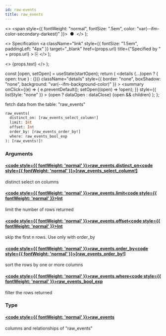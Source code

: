 ```yaml
---
id: raw-events
title: raw_events
---
```


<head>
  <meta content="noindex" name="robots" />
  <meta charset="utf-8" />
</head>

  <>
    <span style={{ fontWeight: "normal", fontSize: ".5em", color: "var(--ifm-color-secondary-darkest)" }}>
      &nbsp;●&nbsp;
    </span>
  </>
);

  <>
    Specification
    <a
      className="link"
      style={{ fontSize: "1.5em", paddingLeft: "4px" }}
      target="_blank"
      href={props.url}
      title={"Specified by " + props.url}
    >
      ⎘
    </a>
  </>
);

  <>
    <span className={props.class}>{props.text}</span>
  </>
);


  const [open, setOpen] = useState(startOpen);
  return (
    <details
      {...(open ? { open: true } : {})}
      className="details"
      style={{ border: "none", boxShadow: "none", background: "var(--ifm-background-color)" }}
    >
      <summary
        onClick={(e) => {
          e.preventDefault();
          setOpen((open) => !open);
        }}
        style={{ listStyle: "none" }}
      >
        {open ? dataOpen : dataClose}
      </summary>
      {open && children}
    </details>
  );
};

fetch data from the table: "raw_events"

```graphql
raw_events(
  distinct_on: [raw_events_select_column!]
  limit: Int
  offset: Int
  order_by: [raw_events_order_by!]
  where: raw_events_bool_exp
): [raw_events!]!
```

### Arguments

#### [<code style={{ fontWeight: 'normal' }}>raw_events.<b>distinct_on</b></code>](#)<Bullet />[<code style={{ fontWeight: 'normal' }}><b>[raw_events_select_column!]</b></code>](/docs/api/airdrops/graphql/envio/enums/raw-events-select-column.mdx) <Badge class="badge badge--secondary " text="list"/> <Badge class="badge badge--secondary " text="enum"/>

distinct select on columns

#### [<code style={{ fontWeight: 'normal' }}>raw_events.<b>limit</b></code>](#)<Bullet />[<code style={{ fontWeight: 'normal' }}><b>Int</b></code>](/docs/api/airdrops/graphql/envio/scalars/int.mdx) <Badge class="badge badge--secondary " text="scalar"/>

limit the number of rows returned

#### [<code style={{ fontWeight: 'normal' }}>raw_events.<b>offset</b></code>](#)<Bullet />[<code style={{ fontWeight: 'normal' }}><b>Int</b></code>](/docs/api/airdrops/graphql/envio/scalars/int.mdx) <Badge class="badge badge--secondary " text="scalar"/>

skip the first n rows. Use only with order_by

#### [<code style={{ fontWeight: 'normal' }}>raw_events.<b>order_by</b></code>](#)<Bullet />[<code style={{ fontWeight: 'normal' }}><b>[raw_events_order_by!]</b></code>](/docs/api/airdrops/graphql/envio/inputs/raw-events-order-by.mdx) <Badge class="badge badge--secondary " text="list"/> <Badge class="badge badge--secondary " text="input"/>

sort the rows by one or more columns

#### [<code style={{ fontWeight: 'normal' }}>raw_events.<b>where</b></code>](#)<Bullet />[<code style={{ fontWeight: 'normal' }}><b>raw_events_bool_exp</b></code>](/docs/api/airdrops/graphql/envio/inputs/raw-events-bool-exp.mdx) <Badge class="badge badge--secondary " text="input"/>

filter the rows returned

### Type

#### [<code style={{ fontWeight: 'normal' }}><b>raw_events</b></code>](/docs/api/airdrops/graphql/envio/objects/raw-events.mdx) <Badge class="badge badge--secondary " text="object"/>

columns and relationships of "raw_events"

